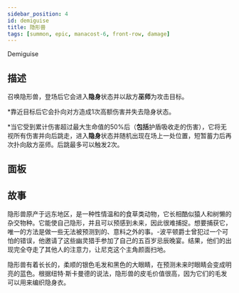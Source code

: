 ```yaml
---
sidebar_position: 4
id: demiguise
title: 隐形兽
tags: [summon, epic, manacost-6, front-row, damage]
---
```


Demiguise

<!--truncate-->



<CardBasics cardKey={id}/>


## 描述

召唤隐形兽，登场后它会进入**隐身**状态并以敌方**巫师**为攻击目标。

*靠近目标后它会扑向对方造成1次高额伤害并失去隐身状态。

*当它受到累计伤害超过最大生命值的50%后（**包括**护盾吸收走的伤害），它将无视所有伤害并向后跳走，进入**隐身**状态并随机出现在场上一处位置，短暂蓄力后再次扑向敌方巫师。后跳最多可以触发2次。


## 面板


<LevelComponent/>


<CardDynamicTable cardKey={id}/>


<CardComplexTable cardKey={id}/>





## 故事

隐形兽原产于远东地区，是一种性情温和的食草类动物，它长相酷似猿人和树懒的杂交物种。它能使自己隐形，并且可以预感到未来，因此很难捕捉。想要捕获它，唯一的方法是做一些无法被预测到的、意料之外的事。-波平顿爵士曾犯过一个可怕的错误，他邀请了这些幽灵猎手参加了自己的五百岁忌辰晚宴。结果，他们的出现完全夺走了其他人的注意力，让尼克这个主角颜面扫地。

隐形兽有着长长的，柔顺的银色毛发和黑色的大眼睛，在预测未来时眼睛会变成明亮的蓝色。根据纽特·斯卡曼德的说法，隐形兽的皮毛价值很高，因为它们的毛发可以用来编织隐身衣。



